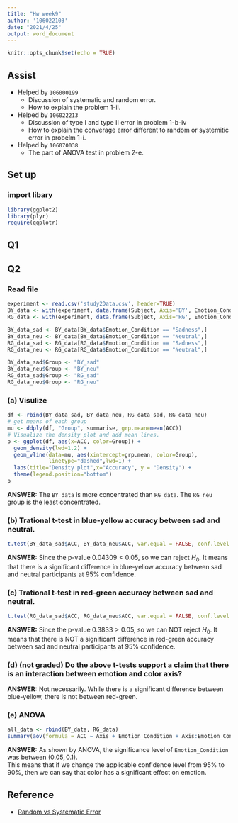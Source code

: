 ```yaml
---
title: "Hw week9"
author: '106022103'
date: "2021/4/25"
output: word_document
---
```


```r
knitr::opts_chunk$set(echo = TRUE)
```

## Assist
+ Helped by `106000199` 
  + Discussion of systematic and random error.
  + How to explain the problem 1-ii.
+ Helped by `106022213`
  + Discussion of type I and type II error in problem 1-b-iv
  + How to explain the converage error different to random or systemitic error in probelm 1-i.
+ Helped by `106070038`
  + The part of ANOVA test in problem 2-e.


## Set up 

### import libary

```r
library(ggplot2)
library(plyr)
require(qqplotr)
```


## Q1

## Q2

### Read file
```r
experiment <- read.csv('study2Data.csv', header=TRUE)
BY_data <- with(experiment, data.frame(Subject, Axis='BY', Emotion_Condition, ACC=BY_ACC, SAD_ESRI))
RG_data <- with(experiment, data.frame(Subject, Axis='RG', Emotion_Condition, ACC=RG_ACC, SAD_ESRI))

BY_data_sad <- BY_data[BY_data$Emotion_Condition == "Sadness",]
BY_data_neu <- BY_data[BY_data$Emotion_Condition == "Neutral",]
RG_data_sad <- RG_data[RG_data$Emotion_Condition == "Sadness",]
RG_data_neu <- RG_data[RG_data$Emotion_Condition == "Neutral",]

BY_data_sad$Group <- "BY_sad"
BY_data_neu$Group <- "BY_neu"
RG_data_sad$Group <- "RG_sad"
RG_data_neu$Group <- "RG_neu"
```


### (a) Visulize
```r
df <- rbind(BY_data_sad, BY_data_neu, RG_data_sad, RG_data_neu)
# get means of each group
mu <- ddply(df, "Group", summarise, grp.mean=mean(ACC))
# Visualize the density plot and add mean lines.
p <- ggplot(df, aes(x=ACC, color=Group)) +
  geom_density(lwd=1.2) +
  geom_vline(data=mu, aes(xintercept=grp.mean, color=Group),
             linetype="dashed",lwd=1) +
  labs(title="Density plot",x="Accuracy", y = "Density") + 
  theme(legend.position="bottom")
p
```

**ANSWER:** The `BY_data` is more concentrated than `RG_data`. The `RG_neu` group is the least concentrated.


### (b) Trational t-test  in blue-yellow accuracy between sad and neutral.

```r
t.test(BY_data_sad$ACC, BY_data_neu$ACC, var.equal = FALSE, conf.level = 0.95)
```
**ANSWER:** Since the p-value $0.04309<0.05$, so we can reject $H_0$. It means that there is a significant difference in blue-yellow accuracy between sad and neutral participants at 95% confidence.



### (c) Trational t-test  in red-green accuracy between sad and neutral.

```r
t.test(RG_data_sad$ACC, RG_data_neu$ACC, var.equal = FALSE, conf.level = 0.95)
```

**ANSWER:** Since the p-value $0.3833>0.05$, so we can NOT reject $H_0$. It means that there is NOT a significant difference in red-green accuracy between sad and neutral participants at 95% confidence.


### (d) (not graded) Do the above t-tests support a claim that there is an interaction between emotion and color axis? 

**ANSWER:** Not necessarily. While there is a significant difference between blue-yellow, there is not between red-green.


### (e) ANOVA 

```r
all_data <- rbind(BY_data, RG_data)
summary(aov(formula = ACC ~ Axis + Emotion_Condition + Axis:Emotion_Condition, data=all_data))
```

**ANSWER:** As shown by ANOVA, the significance level of `Emotion_Condition` was between $(0.05, 0.1)$.  
This means that if we change the applicable confidence level from $95\%$ to $90\%$, then we can say that color has a significant effect on emotion.


## Reference

+ [Random vs Systematic Error](https://www.physics.umd.edu/courses/Phys276/Hill/Information/Notes/ErrorAnalysis.html)